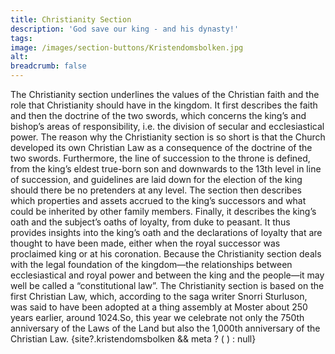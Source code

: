 ```yaml
---
title: Christianity Section
description: 'God save our king - and his dynasty!'
tags:
image: /images/section-buttons/Kristendomsbolken.jpg
alt: 
breadcrumb: false
---
```



<SitatHero 
    title='Christianity' 
    ingress='“It is the origin of the laws of ours, people of Gulathing—which is the origin of all good things—that we shall have and keep the Christian faith.”'  
    footer='Christianity section, chapter 1'
/>

<Container stil="firstletter text-left text-xl" columns={2} margin={10}>
    The Christianity section underlines the values of the Christian faith and the role that Christianity should have in the kingdom. 
    It first describes the faith and then the doctrine of the two swords, which concerns the king’s and bishop’s areas of responsibility, i.e. 
    the division of secular and ecclesiastical power. 
    The reason why the Christianity section is so short is that the Church developed its own Christian Law as a consequence of the doctrine of the two swords. 
    Furthermore, the line of succession to the throne is defined, from the king’s eldest true-born son and downwards to the 13th level in line of succession, and guidelines are laid down for the election of the king should there be no pretenders at any level. 
    The section then describes which properties and assets accrued to the king’s successors and what could be inherited by other family members. 
    Finally, it describes the king’s oath and the subject’s oaths of loyalty, from duke to peasant. 
    It thus provides insights into the king’s oath and the declarations of loyalty that are thought to have been made, either when the royal successor was proclaimed king or at his coronation. 
    Because the Christianity section deals with the legal foundation of the kingdom—the relationships between ecclesiastical and royal power and between the king and the people—it may well be called a “constitutional law”. 
    The Christianity section is based on the first Christian Law, which, according to the saga writer Snorri Sturluson, was said to have been adopted at a thing assembly at Moster about 250 years earlier, around 1024.So, this year we celebrate not only the 750th anniversary of the Laws of the Land but also the 1,000th anniversary of the Christian Law.
</Container>

<Container>
    {site?.kristendomsbolken && meta ? (
    <SubTextsCards items={site.kristendomsbolken} meta={meta}  />
  ) : null}
</Container>

 
